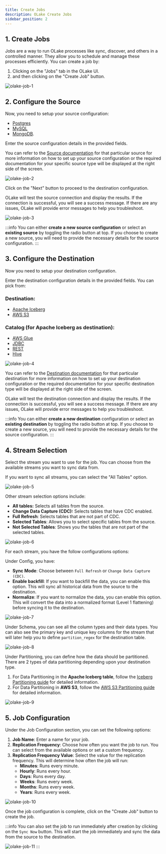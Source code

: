 ```yaml
---
title: Create Jobs
description: OLake Create Jobs
sidebar_position: 2
---
```


## 1. Create Jobs

Jobs are a way to run OLake processes like sync, discover, and others in a controlled manner. They allow you to schedule and manage these processes efficiently. You can create a job by:

1. Clicking on the "Jobs" tab in the OLake UI.
2. and then clicking on the "Create Job" button.

![olake-job-1](/img/docs/jobs/olake-job-1.png)

## 2. Configure the Source
Now, you need to setup your source configuration: 
- [Postgres](../connectors/postgres/overview) 
- [MySQL](../connectors/mysql/overview) 
- [MongoDB](../connectors/mongodb/overview). 
    
Enter the source configuration details in the provided fields. 

You can refer to the [Source documentation](../connectors/overview) for that particular source for more information on how to set up your source configuration or the required documentation for your specific source type will be displayed at the right side of the screen.

![olake-job-2](/img/docs/jobs/olake-job-2.png)

Click on the "Next" button to proceed to the destination configuration.

OLake will test the source connection and display the results. If the connection is successful, you will see a success message. If there are any issues, OLake will provide error messages to help you troubleshoot.

![olake-job-3](/img/docs/jobs/olake-job-3.png)

:::info
You can either **create a new source configuration** or select an **existing source** by toggling the radio button at top. If you choose to create a new source, you will need to provide the necessary details for the source configuration.
:::

## 3. Configure the Destination
Now you need to setup your destination configuration. 

Enter the destination configuration details in the provided fields. You can pick from:

### Destination: 
- [Apache Iceberg](../writers/iceberg/overview) 
- [AWS S3](../writers/s3/overview)

### Catalog (for Apache Iceberg as destination):

- [AWS Glue](../writers/iceberg/catalog/glue)
- [JDBC](../writers/iceberg/catalog/jdbc)
- [REST](../writers/iceberg/catalog/rest)
- [Hive](../writers/iceberg/catalog/hive)

![olake-job-4](/img/docs/jobs/olake-job-4.png)

You can refer to the [Destination documentation](../writers/overview) for that particular destination for more information on how to set up your destination configuration or the required documentation for your specific destination type will be displayed at the right side of the screen.

OLake will test the destination connection and display the results. If the connection is successful, you will see a success message. If there are any issues, OLake will provide error messages to help you troubleshoot.

:::info
You can either **create a new destination** configuration or select an **existing destination** by toggling the radio button at top. If you choose to create a new source, you will need to provide the necessary details for the source configuration.
:::

## 4. Stream Selection

Select the stream you want to use for the job. You can choose from the available streams you want to sync data from. 

If you want to sync all streams, you can select the "All Tables" option.

![olake-job-5](/img/docs/jobs/olake-job-5.png)

Other stream selection options include:
- **All tables:** Selects all tables from the source.
- **Change Data Capture (CDC):** Selects tables that have CDC enabled.
- **Full Refresh**: Selects tables that are not part of CDC.
- **Selected Tables**: Allows you to select specific tables from the source.
- **Not Selected Tables**: Shows you the tables that are not part of the selected tables.

![olake-job-6](/img/docs/jobs/olake-job-6.png)

For each stream, you have the follow configurations options:

Under Config, you have:
- **Sync Mode**: Choose between `Full Refresh` or `Change Data Capture (CDC)`.
- **Enable backfill**: If you want to backfill the data, you can enable this option. This will sync all historical data from the source to the destination.
- **Normalize**: If you want to normalize the data, you can enable this option. This will convert the data into a normalized format (Level 1 flattening) before syncing it to the destination.

![olake-job-7](/img/docs/jobs/olake-job-7.png)

Under Schema, you can see all the column types and their data types. You can also see the primary key and unique key columns for the stream that will later help you to define `partition_regex` for the destination table.

![olake-job-8](/img/docs/jobs/olake-job-8.png)

Under Partitioning, you can define how the data should be partitioned. There are 2 types of data partitioning depending upon your destination type.

1. For Data Partitioning in the **Apache Iceberg table**, follow the [Iceberg Partitioning guide](../writers/iceberg/partitioning) for detailed information.
2. For Data Partitioning in **AWS S3**, follow the [AWS S3 Partitioning guide](../writers/s3/partitioning) for detailed information.

![olake-job-9](/img/docs/jobs/olake-job-9.png)

## 5. Job Configuration

Under the Job Configuration section, you can set the following options:
1. **Job Name**: Enter a name for your job.
2. **Replication Frequency**: Choose how often you want the job to run. You can select from the available options or set a custom frequency.
3. **Replication Frequency Value**: Select the value for the replication frequency. This will determine how often the job will run:
    - **Minutes**: Runs every minute.
    - **Hourly**: Runs every hour.
    - **Days**: Runs every day.
    - **Weeks**: Runs every week.
    - **Months**: Runs every week.
    - **Years**: Runs every week.

![olake-job-10](/img/docs/jobs/olake-job-10.png)

Once the job configuration is complete, click on the "Create Job" button to create the job.

:::info
You can also set the job to run immediately after creation by clicking on the `Sync Now` button. This will start the job immediately and sync the data from the source to the destination.

![olake-job-11](/img/docs/jobs/olake-job-11.png)
:::
